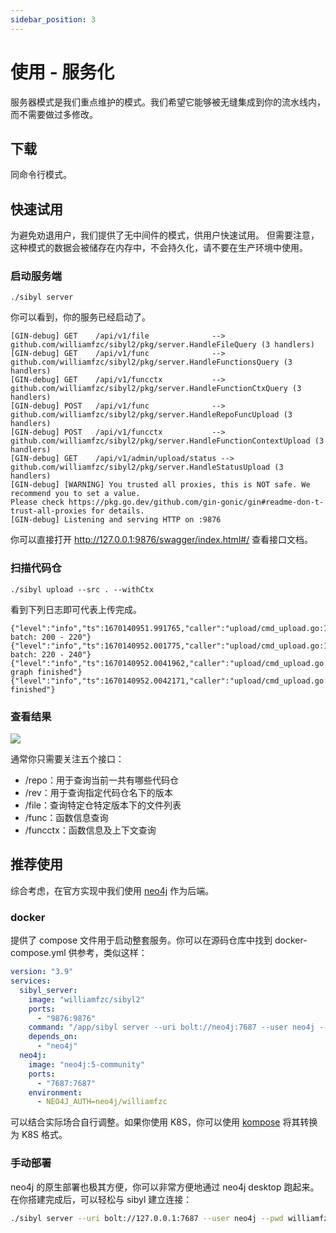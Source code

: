```yaml
---
sidebar_position: 3
---
```


# 使用 - 服务化

服务器模式是我们重点维护的模式。我们希望它能够被无缝集成到你的流水线内，而不需要做过多修改。

## 下载

同命令行模式。

## 快速试用

为避免劝退用户，我们提供了无中间件的模式，供用户快速试用。
但需要注意，这种模式的数据会被储存在内存中，不会持久化，请不要在生产环境中使用。

### 启动服务端

```
./sibyl server
```

你可以看到，你的服务已经启动了。

```
[GIN-debug] GET    /api/v1/file              --> github.com/williamfzc/sibyl2/pkg/server.HandleFileQuery (3 handlers)
[GIN-debug] GET    /api/v1/func              --> github.com/williamfzc/sibyl2/pkg/server.HandleFunctionsQuery (3 handlers)
[GIN-debug] GET    /api/v1/funcctx           --> github.com/williamfzc/sibyl2/pkg/server.HandleFunctionCtxQuery (3 handlers)
[GIN-debug] POST   /api/v1/func              --> github.com/williamfzc/sibyl2/pkg/server.HandleRepoFuncUpload (3 handlers)
[GIN-debug] POST   /api/v1/funcctx           --> github.com/williamfzc/sibyl2/pkg/server.HandleFunctionContextUpload (3 handlers)
[GIN-debug] GET    /api/v1/admin/upload/status --> github.com/williamfzc/sibyl2/pkg/server.HandleStatusUpload (3 handlers)
[GIN-debug] [WARNING] You trusted all proxies, this is NOT safe. We recommend you to set a value.
Please check https://pkg.go.dev/github.com/gin-gonic/gin#readme-don-t-trust-all-proxies for details.
[GIN-debug] Listening and serving HTTP on :9876
```

你可以直接打开 http://127.0.0.1:9876/swagger/index.html#/ 查看接口文档。

### 扫描代码仓

```
./sibyl upload --src . --withCtx
```

看到下列日志即可代表上传完成。

```
{"level":"info","ts":1670140951.991765,"caller":"upload/cmd_upload.go:171","msg":"upload batch: 200 - 220"}
{"level":"info","ts":1670140952.001775,"caller":"upload/cmd_upload.go:171","msg":"upload batch: 220 - 240"}
{"level":"info","ts":1670140952.0041962,"caller":"upload/cmd_upload.go:90","msg":"upload graph finished"}
{"level":"info","ts":1670140952.0042171,"caller":"upload/cmd_upload.go:93","msg":"upload finished"}
```

### 查看结果

![](/img/usage-swagger.png)

通常你只需要关注五个接口：

- /repo：用于查询当前一共有哪些代码仓
- /rev：用于查询指定代码仓名下的版本
- /file：查询特定仓特定版本下的文件列表
- /func：函数信息查询
- /funcctx：函数信息及上下文查询

## 推荐使用

综合考虑，在官方实现中我们使用 [neo4j](https://github.com/neo4j/neo4j) 作为后端。

### docker

提供了 compose 文件用于启动整套服务。你可以在源码仓库中找到 docker-compose.yml 供参考，类似这样：

```yml
version: "3.9"
services:
  sibyl_server:
    image: "williamfzc/sibyl2"
    ports:
      - "9876:9876"
    command: "/app/sibyl server --uri bolt://neo4j:7687 --user neo4j --pwd williamfzc --workers 128 --queueSize 1024 &"
    depends_on:
      - "neo4j"
  neo4j:
    image: "neo4j:5-community"
    ports:
      - "7687:7687"
    environment:
      - NEO4J_AUTH=neo4j/williamfzc
```

可以结合实际场合自行调整。如果你使用 K8S，你可以使用 [kompose](https://github.com/kubernetes/kompose) 将其转换为 K8S 格式。

### 手动部署

neo4j 的原生部署也极其方便，你可以非常方便地通过 neo4j desktop 跑起来。在你搭建完成后，可以轻松与 sibyl 建立连接：

```bash
./sibyl server --uri bolt://127.0.0.1:7687 --user neo4j --pwd williamfzc
```
